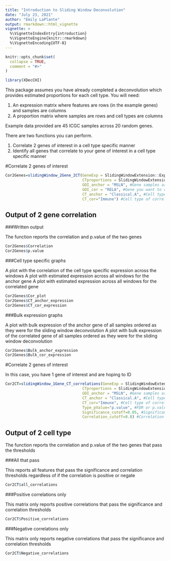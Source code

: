 ```yaml
---
title: "Introduction to Sliding Window Deconvolution"
date: "July 23, 2021"
author: "Emily LaPlante"
output: rmarkdown::html_vignette
vignette: >
  %\VignetteIndexEntry{introduction}
  %\VignetteEngine{knitr::rmarkdown}
  %\VignetteEncoding{UTF-8}
---
```


```r
knitr::opts_chunk$set(
  collapse = TRUE,
  comment = "#>"
)
```

```r
library(XDecCHI)
```

This package assumes you have already completed a deconvolution which provides estimated proportions for each cell type. You will need:

1) An expression matrix where features are rows (in the example genes) and samples are columns
2) A proportion matrix where samples are rows and cell types are columns

Example data provided are 45 ICGC samples across 20 random genes.

There are two functions you can perform.

1) Correlate 2 genes of interest in a cell type specific manner
2) Identify all genes that correlate to your gene of interest in a cell type specific manner

#Correlate 2 genes of interest

```r

Cor2Genes=slidingWindow_2Gene_2CT(GeneExp = SlidingWindowExtension::ExpressionMatrix,
                                  CTproportions = SlidingWindowExtension::ProportionMatrix,
                                  GOI_anchor = "MSLN", #Gene samples are ordered by
                                  GOI_cor = "RELA", #Gene you want to correlate to
                                  CT_anchor = "Classical.A", #Cell type of anchor gene
                                  CT_cor="Immune") #Cell type of correlated gene

```

## Output of 2 gene correlation {.tabset}

###Written output

The function reports the correlation and p.value of the two genes

```r

Cor2Genes$Correlation
Cor2Genes$p.value

```

###Cell type specific graphs

A plot with the correlation of the cell type specific expression across the windows
A plot with estimated expression across all windows for the anchor gene
A plot with estimated expression across all windows for the correlated gene

```r

Cor2Genes$Cor_plot
Cor2Genes$CT_anchor_expression
Cor2Genes$CT_cor_expression

```

###Bulk expression graphs

A plot with bulk expression of the anchor gene of all samples ordered as they were for the sliding window deconvolution 
A plot with bulk expression of the correlated gene of all samples ordered as they were for the sliding window deconvolution 

```r

Cor2Genes$Bulk_anchor_expression
Cor2Genes$Bulk_cor_expression

```

#Correlate 2 genes of interest

In this case, you have 1 gene of interest and are hoping to ID

```r

Cor2CT=slidingWindow_1Gene_CT_correlations(GeneExp = SlidingWindowExtension::ExpressionMatrix,
                                  CTproportions = SlidingWindowExtension::ProportionMatrix,
                                  GOI_anchor = "MSLN", #Gene samples are ordered by
                                  CT_anchor = "Classical.A", #Cell type of anchor gene
                                  CT_cor="Immune", #Cell type of correlated gene
                                  Type_pValue="p.value", #FDR or p.value cut off
                                  Significance_cutoff=0.05, #Significance < this to be reported
                                  Correlation_cutoff=0.8) #Correlation > this to be reported (- and +)

```

## Output of 2 cell type {.tabset}

The function reports the correlation and p.value of the two genes that pass the thresholds

###All that pass

This reports all features that pass the significance and correlation thresholds regardless of if the correlation is positive or negate

```r

Cor2CT$all_correlations

```

###Positive correlations only

This matrix only reports positive correlations that pass the significance and correlation thresholds

```r
Cor2CT$Positive_correlations
```

###Negative correlations only

This matrix only reports negative correlations that pass the significance and correlation thresholds

```r
Cor2CT$Negative_correlations
```

